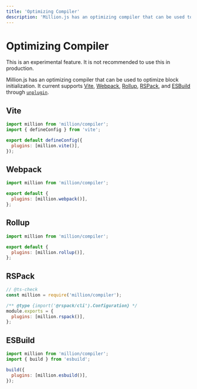 ```yaml
---
title: 'Optimizing Compiler'
description: 'Million.js has an optimizing compiler that can be used to optimize block initialization.'
---
```



# Optimizing Compiler

<Callout>
  This is an experimental feature. It is not recommended to use this in
  production.
</Callout>

Million.js has an optimizing compiler that can be used to optimize block initialization. It current supports [Vite](https://vitejs.dev), [Webpack](https://webpack.js.org), [Rollup](https://rollupjs.org), [RSPack](https://www.rspack.dev/), and [ESBuild](https://esbuild.github.io/) through [`unplugin`](https://github.com/unjs/unplugin).

## Vite

```js filename="vite.config.js"
import million from 'million/compiler';
import { defineConfig } from 'vite';

export default defineConfig({
  plugins: [million.vite()],
});
```

## Webpack

```js filename="webpack.config.js"
import million from 'million/compiler';

export default {
  plugins: [million.webpack()],
};
```

## Rollup

```js filename="rollup.config.js"
import million from 'million/compiler';

export default {
  plugins: [million.rollup()],
};
```

## RSPack

```js filename="rspack.config.js"
// @ts-check
const million = require('million/compiler');

/** @type {import('@rspack/cli').Configuration} */
module.exports = {
  plugins: [million.rspack()],
};
```

## ESBuild

```js filename="esbuild.config.js"
import million from 'million/compiler';
import { build } from 'esbuild';

build({
  plugins: [million.esbuild()],
});
```
